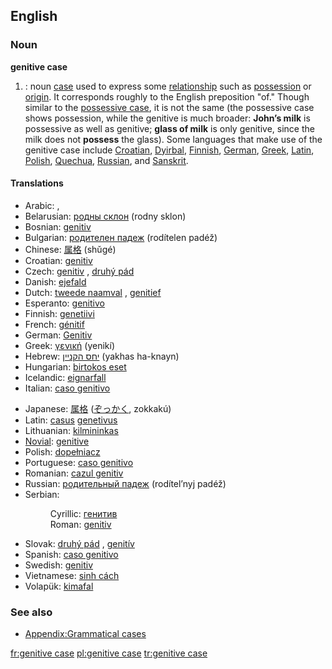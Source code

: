 ==English==
{{wikipedia}}

===Noun===
'''genitive case'''

# {{grammar}}: noun [[case]] used to express some [[relationship]] such as [[possession]] or [[origin]]. It corresponds roughly to the English preposition "of." Though similar to the [[possessive case]], it is not the same (the possessive case shows possession, while the genitive is much broader: '''John’s milk''' is possessive as well as genitive; '''glass of milk''' is only genitive, since the milk does not '''possess''' the glass). Some languages that make use of the genitive case include [[Croatian]], [[Dyirbal]], [[Finnish]], [[German]], [[Greek]], [[Latin]], [[Polish]], [[Quechua]], [[Russian]], and [[Sanskrit]].

====Translations====
{{top}}
*Arabic: {{ARchar|[[حالة المضاف اليه|حَالةُ المُضَافِ إلَيْه]]}} {{unicode|(ħáːltu l-muɖáːfi iléyh)}},
*Belarusian: [[родны склон]] (rodny sklon) {{m}}
*Bosnian: [[genitiv]] {{m}}
*Bulgarian: [[родителен падеж]] (rodítelen padéž) {{m}}
*Chinese: [[属格]] (shǔgé)
*Croatian: [[genitiv]] {{m}}
*Czech: [[genitiv]] {{m}}, [[druhý pád]] {{m}}
*Danish: [[ejefald]]
*Dutch: [[tweede naamval]] {{m}}, [[genitief]] {{m}}
*Esperanto: [[genitivo]]
*Finnish: [[genetiivi]]
*French: [[génitif]] {{m}}
*German: [[Genitiv]] {{m}}
*Greek: [[γενική]] (yenikí) {{f}}
*Hebrew: [[יחס הקנײן]] (yakhas ha-knayn) {{m}}
*Hungarian: [[birtokos eset]]
*Icelandic: [[eignarfall]] {{n}}
*Italian: [[caso genitivo]] {{m}}
{{mid}}
*Japanese: [[属格#Japanese|属格]] ([[ぞっかく]], zokkakú)
*Latin: [[casus]] [[genetivus]] {{m}}
*Lithuanian: [[kilmininkas]] {{m}}
*[[Novial]]: [[genitive]]
*Polish: [[dopełniacz]] {{m}}
*Portuguese: [[caso genitivo]] {{m}}
*Romanian: [[cazul genitiv]] {{m}}
*Russian: [[родительный падеж]] (rodítel’nyj padéž) {{m}}
*Serbian:
*:Cyrillic: [[генитив]] {{m}}
*:Roman: [[genitiv]] {{m}}
*Slovak: [[druhý pád]] {{m}}, [[genitív]] {{m}}
*Spanish: [[caso genitivo]] {{m}}
*Swedish: [[genitiv]]
*Vietnamese: [[sinh cách]]
*Volapük: [[kimafal]]
{{bottom}}

===See also===
*[[Appendix:Grammatical cases]]

[[fr:genitive case]]
[[pl:genitive case]]
[[tr:genitive case]]